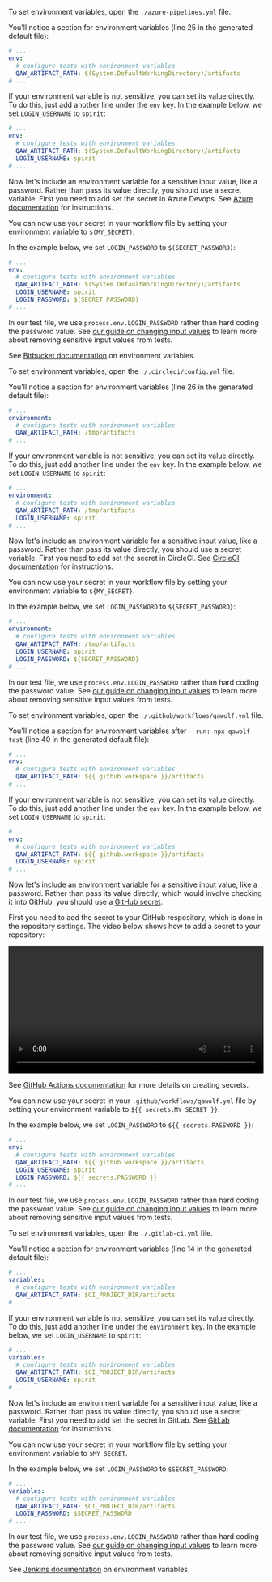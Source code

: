 
<CiTabs>
<TabItem value="azure">

To set environment variables, open the `./azure-pipelines.yml` file.

You'll notice a section for environment variables (line 25 in the generated default file):

```yaml
# ...
env:
  # configure tests with environment variables
  QAW_ARTIFACT_PATH: $(System.DefaultWorkingDirectory)/artifacts
# ...
```

If your environment variable is not sensitive, you can set its value directly. To do this, just add another line under the `env` key. In the example below, we set `LOGIN_USERNAME` to `spirit`:

```yaml
# ...
env:
  # configure tests with environment variables
  QAW_ARTIFACT_PATH: $(System.DefaultWorkingDirectory)/artifacts
  LOGIN_USERNAME: spirit
# ...
```

Now let's include an environment variable for a sensitive input value, like a password. Rather than pass its value directly, you should use a secret variable. First you need to add set the secret in Azure Devops. See [Azure documentation](https://docs.microsoft.com/en-us/azure/devops/pipelines/process/variables?view=azure-devops&tabs=yaml%2Cbatch#secret-variables) for instructions.

You can now use your secret in your workflow file by setting your environment variable to `$(MY_SECRET)`.

In the example below, we set `LOGIN_PASSWORD` to `$(SECRET_PASSWORD)`:

```yaml
# ...
env:
  # configure tests with environment variables
  QAW_ARTIFACT_PATH: $(System.DefaultWorkingDirectory)/artifacts
  LOGIN_USERNAME: spirit
  LOGIN_PASSWORD: $(SECRET_PASSWORD)
# ...
```

In our test file, we use `process.env.LOGIN_PASSWORD` rather than hard coding the password value. See [our guide on changing input values](change_input_values#use-environment-variables) to learn more about removing sensitive input values from tests.

</TabItem>
<TabItem value="bitbucket">

See [Bitbucket documentation](https://confluence.atlassian.com/bitbucket/variables-in-pipelines-794502608.html) on environment variables.

</TabItem>
<TabItem value="circleci">

To set environment variables, open the `./.circleci/config.yml` file.

You'll notice a section for environment variables (line 26 in the generated default file):

```yaml
# ...
environment:
  # configure tests with environment variables
  QAW_ARTIFACT_PATH: /tmp/artifacts
# ...
```

If your environment variable is not sensitive, you can set its value directly. To do this, just add another line under the `env` key. In the example below, we set `LOGIN_USERNAME` to `spirit`:

```yaml
# ...
environment:
  # configure tests with environment variables
  QAW_ARTIFACT_PATH: /tmp/artifacts
  LOGIN_USERNAME: spirit
# ...
```

Now let's include an environment variable for a sensitive input value, like a password. Rather than pass its value directly, you should use a secret variable. First you need to add set the secret in CircleCI. See [CircleCI documentation](https://circleci.com/docs/2.0/env-vars/#setting-an-environment-variable-in-a-project) for instructions.

You can now use your secret in your workflow file by setting your environment variable to `${MY_SECRET}`.

In the example below, we set `LOGIN_PASSWORD` to `${SECRET_PASSWORD}`:

```yaml
# ...
environment:
  # configure tests with environment variables
  QAW_ARTIFACT_PATH: /tmp/artifacts
  LOGIN_USERNAME: spirit
  LOGIN_PASSWORD: ${SECRET_PASSWORD}
# ...
```

In our test file, we use `process.env.LOGIN_PASSWORD` rather than hard coding the password value. See [our guide on changing input values](change_input_values#use-environment-variables) to learn more about removing sensitive input values from tests.

</TabItem>
<TabItem value="github">

To set environment variables, open the `./.github/workflows/qawolf.yml` file.

You'll notice a section for environment variables after `- run: npx qawolf test` (line 40 in the generated default file):

```yaml
# ...
env:
  # configure tests with environment variables
  QAW_ARTIFACT_PATH: ${{ github.workspace }}/artifacts
# ...
```

If your environment variable is not sensitive, you can set its value directly. To do this, just add another line under the `env` key. In the example below, we set `LOGIN_USERNAME` to `spirit`:

```yaml
# ...
env:
  # configure tests with environment variables
  QAW_ARTIFACT_PATH: ${{ github.workspace }}/artifacts
  LOGIN_USERNAME: spirit
# ...
```

Now let's include an environment variable for a sensitive input value, like a password. Rather than pass its value directly, which would involve checking it into GitHub, you should use a [GitHub secret](https://help.github.com/en/actions/automating-your-workflow-with-github-actions/creating-and-using-encrypted-secrets).

First you need to add the secret to your GitHub respository, which is done in the repository settings. The video below shows how to add a secret to your repository:

<video controls title="add secret to GitHub repository" width="100%">
  <source
    src="https://storage.googleapis.com/docs.qawolf.com/guides/github_secret.mp4"
    type="video/mp4"
  />
</video>

See [GitHub Actions documentation](https://help.github.com/en/actions/automating-your-workflow-with-github-actions/creating-and-using-encrypted-secrets#creating-encrypted-secrets) for more details on creating secrets.

You can now use your secret in your `.github/workflows/qawolf.yml` file by setting your environment variable to `${{ secrets.MY_SECRET }}`.

In the example below, we set `LOGIN_PASSWORD` to `${{ secrets.PASSWORD }}`:

```yaml
# ...
env:
  # configure tests with environment variables
  QAW_ARTIFACT_PATH: ${{ github.workspace }}/artifacts
  LOGIN_USERNAME: spirit
  LOGIN_PASSWORD: ${{ secrets.PASSWORD }}
# ...
```

In our test file, we use `process.env.LOGIN_PASSWORD` rather than hard coding the password value. See [our guide on changing input values](change_input_values#use-environment-variables) to learn more about removing sensitive input values from tests.

</TabItem>
<TabItem value="gitlab">

To set environment variables, open the `./.gitlab-ci.yml` file.

You'll notice a section for environment variables (line 14 in the generated default file):

```yaml
# ...
variables:
  # configure tests with environment variables
  QAW_ARTIFACT_PATH: $CI_PROJECT_DIR/artifacts
# ...
```

If your environment variable is not sensitive, you can set its value directly. To do this, just add another line under the `environment` key. In the example below, we set `LOGIN_USERNAME` to `spirit`:

```yaml
# ...
variables:
  # configure tests with environment variables
  QAW_ARTIFACT_PATH: $CI_PROJECT_DIR/artifacts
  LOGIN_USERNAME: spirit
# ...
```

Now let's include an environment variable for a sensitive input value, like a password. Rather than pass its value directly, you should use a secret variable. First you need to add set the secret in GitLab. See [GitLab documentation](https://docs.gitlab.com/ee/ci/variables/#protected-environment-variables) for instructions.

You can now use your secret in your workflow file by setting your environment variable to `$MY_SECRET`.

In the example below, we set `LOGIN_PASSWORD` to `$SECRET_PASSWORD`:

```yaml
# ...
variables:
  # configure tests with environment variables
  QAW_ARTIFACT_PATH: $CI_PROJECT_DIR/artifacts
  LOGIN_PASSWORD: $SECRET_PASSWORD
# ...
```

In our test file, we use `process.env.LOGIN_PASSWORD` rather than hard coding the password value. See [our guide on changing input values](change_input_values#use-environment-variables) to learn more about removing sensitive input values from tests.

</TabItem>
<TabItem value="jenkins">

See [Jenkins documentation](https://jenkins.io/doc/pipeline/tour/environment) on environment variables.

</TabItem>
</CiTabs>
